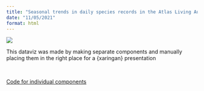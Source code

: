 ```yaml
---
title: "Seasonal trends in daily species records in the Atlas Living Australia"
date: "11/05/2021"
format: html
---
```



![](map_seasonal-records.jfif)

:::{.column-margin}

This dataviz was made by making separate components and manually placing them in the right place for a {xaringan} presentation  

<br>

[Code for individual components](https://github.com/AtlasOfLivingAustralia/science/tree/main/projects/data_holdings/temporal/plots/state-plots)

:::

